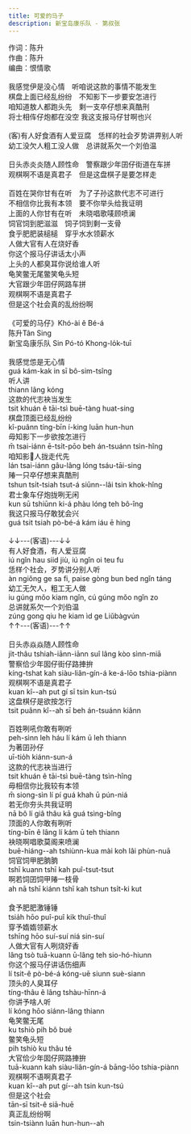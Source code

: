 ```yaml
---
title: 可爱的马子
description: 新宝岛康乐队 - 第叔张
---
```


作词：陈升<br />作曲：陈升<br />编曲：恨情歌<br /><br />我感觉伊是没心情　听咱说这款的事情不能发生<br />棋盘上面已经乱纷纷　不知影下一步要安怎进行<br />咱知道敖人都跑头先　剩一支卒仔想来真酷刑<br />将士相伡仔炮都在没空 我这支报马仔甘啊也兴<br /><br />(客)有人好食酒有人爱豆腐　恁样的社会歹势讲畀别人听<br />幼工没欠人粗工没人做　总讲就系欠一个刘伯温<br /><br />日头赤炎炎随人顾性命　警察跟少年囝仔街道在车拼<br />观棋啊不语是真君子　但是这盘棋子是要怎样走<br /><br />百姓在哭你甘有在听　为了子孙这款代志不可进行<br />不相信你比我有本领　要不你举头给我证明<br />上面的人你甘有在听　未晓唱歌唛顾喷澜<br />饲官饲到肥滋滋　饲子饲到剩一支骨<br />食乎肥肥装槌槌　穿乎水水领薪水<br />人做大官有人在烧好香<br />你这个报马仔讲话太小声<br />上头的人都臭耳你说给谁人听<br />龟笑鳖无尾鳖笑龟头短<br />大官跟少年囝仔网路车拼<br />观棋啊不语是真君子<br />但是这个社会真的乱纷纷啊<br /><br />《可爱的马仔》Khó-ài ê Bé-á<br />陈升Tân Sing<br />新宝岛康乐队 Sin Pó-tó Khong-lo̍k-tuī<br /><br />我感觉怹是无心情<br />guá kám-kak in sī bô-sim-tsîng<br />听人讲<br />thiann lâng kóng<br />这款的代志袂当发生<br />tsit khuán ê tāi-tsì buē-tàng huat-sing<br />棋盘顶面已经乱纷纷<br />kî-puânn tíng-bīn í-king luān hun-hun<br />毋知影下一步欲按怎进行<br />m̄ tsai-iánn ē-tsi̍t-pōo beh án-tsuánn tsìn-hîng<br />咱知影𠢕人拢走代先<br />lán tsai-iánn gâu-lâng lóng tsáu-tāi-sing<br />䞐一只卒仔想来真酷刑<br />tshun tsi̍t-tsiah tsut-á siūnn--lâi tsin khok-hîng<br />君士象车仔炮拢咧无闲<br />kun sū tshiūnn ki-á phàu lóng teh bô-îng<br />我这只报马仔敢犹会兴<br />guá tsit tsiah pò-bé-á kám iáu ē hing<br /><br />↓↓---(客语)---↓↓<br />有人好食酒，有人爱豆腐<br />iú ngǐn hau siid jiù, iú ngǐn oi teu fu<br />恁样个社会，歹势讲分别人听<br />àn ngiǒng ge sa fi, paise gòng bun bed ngǐn táng<br />幼工无欠人，粗工无人做<br />iu gúng mǒo kiam ngǐn, cú gúng mǒo ngǐn zo<br />总讲就系欠一个刘伯温<br />zúng gong qiu he kiam ìd ge Liǔbàgvún<br />↑↑---(客语)---↑↑<br /><br />日头赤焱焱随人顾性命<br />ji̍t-thâu tshiah-iānn-iānn suî lâng kòo sìnn-miā<br />警察佮少年囡仔街仔路捙拚<br />kíng-tshat kah siàu-liân-gín-á ke-á-lōo tshia-piànn<br />观棋啊不语是真君子<br />kuan kî--ah put gí sī tsin kun-tsú<br />这盘棋仔是欲按怎行<br />tsit puânn kî--ah sī beh án-tsuánn kiânn<br /><br />百姓咧吼你敢有咧听<br />peh-sìnn leh háu lí kám ū leh thiann<br />为著囝孙仔<br />uī-tio̍h kiánn-sun-á<br />这款的代志袂当进行<br />tsit khuán ê tāi-tsì buē-tàng tsìn-hîng<br />毋相信你比我较有本领<br />m̄ siong-sìn lí pí guá khah ū pún-niá<br />若无你夯头共我证明<br />nā bô lí giâ thâu kā guá tsìng-bîng<br />顶面的人你敢有咧听<br />tíng-bīn ê lâng lí kám ū teh thiann<br />袂晓啊唱歌莫阁来喷澜<br />buē-hiáng--ah tshiùnn-kua mài koh lâi phùn-nuā<br />饲官饲甲肥朒朒<br />tshī kuann tshī kah puî-tsut-tsut<br />啊若饲囝饲甲䞐一枝骨<br />ah nā tshī kiánn tshī kah tshun tsi̍t-ki kut<br /><br />食予肥肥激锤锤<br />tsia̍h hōo puî-puî kik thuî-thuî<br />穿予媠媠领薪水<br />tshīng hōo suí-suí niá sin-suí<br />人做大官有人咧烧好香<br />lâng tsò tuā-kuann ū-lâng teh sio-hó-hiunn<br />你这个报马仔讲话伤细声<br />lí tsit-ê pò-bé-á kóng-uē siunn suè-siann<br />顶头的人臭耳仔<br />tíng-thâu ê lâng tshàu-hīnn-á<br />你讲予啥人听<br />lí kóng hōo siánn-lâng thiann<br />龟笑鳖无尾<br />ku tshiò pih bô bué<br />鳖笑龟头短<br />pih tshiò ku thâu té<br />大官佮少年囡仔网路捙拚<br />tuā-kuann kah siàu-liân-gín-á bāng-lōo tshia-piànn<br />观棋啊不语啊真君子<br />kuan kî--ah put gí--ah tsin kun-tsú<br />但是这个社会<br />tān-sī tsit-ê siā-huē<br />真正乱纷纷啊<br />tsin-tsiànn luān hun-hun--ah